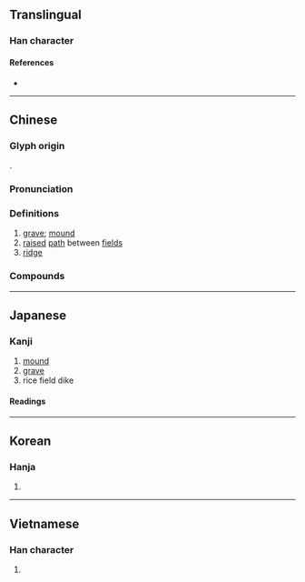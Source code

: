 {{also|垄}}
{{character info/new}}
==Translingual==

===Han character===
{{Han char|rn=32|rad=土|as=16|sn=19|four=01104|canj=YPG|ids=⿱龍土}}

====References====
* {{Han ref|kx=0242.050|dkj=05591|dj=0482.010|hdz=10500.040|uh=58DF|ud=22751|bh=C362|bd=50018}}

----

==Chinese==
{{zh-forms|s=垄|alt=壠}}

===Glyph origin===
{{Han etym}}
{{Han compound|龍|土|ls=psc|c1=p|c2=s|t2=earth}}.

===Pronunciation===
{{zh-pron
|m=lǒng
|c=lung5
|h=pfs=
|md=
|mn=lióng/lóng/qz:lěng
|mn_note=lióng - literary; lěng - vernacular; lóng - vernacular (俗)
|w=
|mc=y
|oc=y
|cat=n
}}

===Definitions===
{{zh-hanzi}}

# [[grave]]; [[mound]]
# [[raised]] [[path]] between [[field]]s
# [[ridge]]

===Compounds===
{{zh-der|壟斷|壟畝之臣|壟斷資本|壟墓|壟斷市場|丘壟|壟溝|壟斷獨登|壟作|入壟|瓦壟子|登壟|瓦壟|輟耕壟上}}

----

==Japanese==

===Kanji===
{{ja-kanji|grade=|rs=土16}}

# [[mound]]
# [[grave]]
# rice field dike

====Readings====
{{ja-readings
|goon=る
|kanon=りょう
|kanyoon=ろう
|kun=うね-, おか-, つか-
}}

----

==Korean==

===Hanja===
{{ko-hanja|hangeul=롱|rv=rong|mr=rong}}

# {{defn|lang=ko|sort=土16}}

----

==Vietnamese==

===Han character===
{{vi-hantu|[[lũng]]|rs=土16}}

# {{defn|lang=vi|sort=土16}}